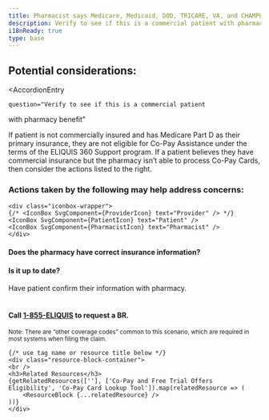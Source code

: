 ```yaml
---
title: Pharmacist says Medicare, Medicaid, DOD, TRICARE, VA, and CHAMPUS Patients are not eligible for co-pay assistance
description: Verify to see if this is a commercial patient with pharmacy benefit.
i18nReady: true
type: base
---
```


<Progresstracker client:visible />

## Potential considerations:

<AccordionEntry 
	
	question="Verify to see if this is a commercial patient
with pharmacy benefit"
	
>
If patient is not commercially insured and has Medicare
Part D as their primary insurance, they are not eligible
for Co-Pay Assistance under the terms of the ELIQUIS
360 Support program. If a patient believes they have
commercial insurance but the pharmacy isn’t able to
process Co-Pay Cards, then consider the actions listed
to the right.
    <h3 class="answer-title">Actions taken by the following may help address concerns:</h3>

	<div class="iconbox-wrapper">
    {/* <IconBox SvgComponent={ProviderIcon} text="Provider" /> */}
    <IconBox SvgComponent={PatientIcon} text="Patient" />
    <IconBox SvgComponent={PharmacistIcon} text="Pharmacist" />
    </div>

<h4>Does the pharmacy have correct insurance information?</h4>
<h4>Is it up to date?</h4>
Have patient confirm their information with pharmacy.
<br />
<br />
<div class="iconbox-wrapper">
<IconBox SvgComponent={PatientIcon} text="Patient" />
<IconBox SvgComponent={ProviderIcon} text="Provider" />
</div>
<h4>Call <a href="tel:+1855ELIQUIS">1-855-ELIQUIS</a> to request a BR.</h4>
<small>Note: There are “other coverage codes” common to this scenario, which are required in most
systems when filing the claim.</small>



    {/* use tag name or resource title below */}
    <div class="resource-block-container">
    <br />
    <h3>Related Resources</h3>
    {getRelatedResources([''], ['Co-Pay and Free Trial Offers Eligibility', 'Co-Pay Card Lookup Tool']).map(relatedResource => (
        <ResourceBlock {...relatedResource} />
    ))}
    </div>


</AccordionEntry>


<Checkbox client:visible pageIndex={5} />